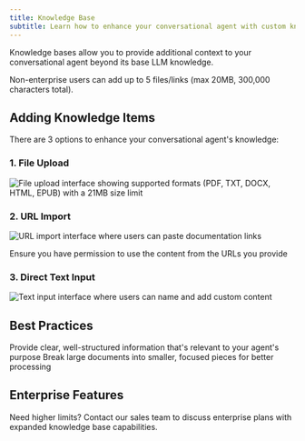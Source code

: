 ```yaml
---
title: Knowledge Base
subtitle: Learn how to enhance your conversational agent with custom knowledge
---
```


Knowledge bases allow you to provide additional context to your conversational
agent beyond its base LLM knowledge.

<Note>Non-enterprise users can add up to 5 files/links (max 20MB, 300,000 characters total).</Note>

## Adding Knowledge Items

There are 3 options to enhance your conversational agent's knowledge:

### 1. File Upload

<Frame>
  <img
    src="../images/knowledge-base-1.webp"
    alt="File upload interface showing supported formats (PDF, TXT, DOCX, HTML, EPUB) with a 21MB size limit"
  />
</Frame>

### 2. URL Import

<Frame>
  <img
    src="../images/knowledge-base-2.webp"
    alt="URL import interface where users can paste documentation links"
  />
</Frame>

<Warning>Ensure you have permission to use the content from the URLs you provide</Warning>

### 3. Direct Text Input

<Frame>
  <img
    src="../images/knowledge-base-3.webp"
    alt="Text input interface where users can name and add custom content"
  />
</Frame>

## Best Practices

<CardGroup cols={2}>
  <Card title="Content Quality">
    Provide clear, well-structured information that's relevant to your agent's purpose
  </Card>
  <Card title="Size Management">
    Break large documents into smaller, focused pieces for better processing
  </Card>
</CardGroup>

## Enterprise Features

<Info>
  Need higher limits? Contact our sales team to discuss enterprise plans with expanded knowledge
  base capabilities.
</Info>
